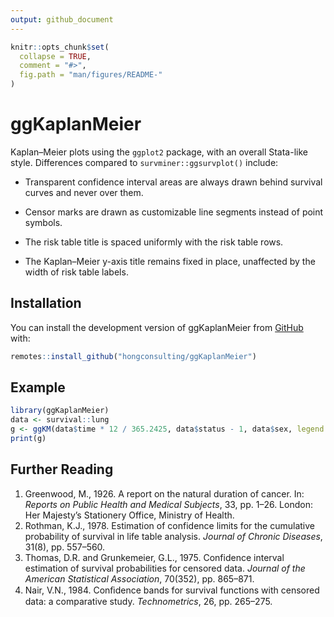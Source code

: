 ```yaml
---
output: github_document
---
```


<!-- README.md is generated from README.Rmd. Please edit that file -->

```r
knitr::opts_chunk$set(
  collapse = TRUE,
  comment = "#>",
  fig.path = "man/figures/README-"
)
```

# ggKaplanMeier

<!-- badges: start -->
<!-- badges: end -->

Kaplan–Meier plots using the `ggplot2` package, with an overall Stata-like style. Differences compared to `survminer::ggsurvplot()` include:

* Transparent confidence interval areas are always drawn behind survival curves and never over them.

* Censor marks are drawn as customizable line segments instead of point symbols.

* The risk table title is spaced uniformly with the risk table rows.

* The Kaplan–Meier y-axis title remains fixed in place, unaffected by the width of risk table labels.

## Installation

You can install the development version of ggKaplanMeier from [GitHub](https://github.com/hongconsulting/ggKaplanMeier) with:

``` r
remotes::install_github("hongconsulting/ggKaplanMeier")
```

## Example

```r
library(ggKaplanMeier)
data <- survival::lung
g <- ggKM(data$time * 12 / 365.2425, data$status - 1, data$sex, legend.labels = c("Male", "Female"), title.s = "Overall survival", title.t = "Time (months)", CI= 3)
print(g)
```

## Further Reading
1. Greenwood, M., 1926. A report on the natural duration of cancer. In: *Reports on Public Health and Medical Subjects*, 33, pp. 1–26. London: Her Majesty’s Stationery Office, Ministry of Health.
2. Rothman, K.J., 1978. Estimation of confidence limits for the cumulative probability of survival in life table analysis. *Journal of Chronic Diseases*, 31(8), pp. 557–560.
3. Thomas, D.R. and Grunkemeier, G.L., 1975. Confidence interval estimation of  survival probabilities for censored data. *Journal of the American Statistical Association*, 70(352), pp. 865–871.
4. Nair, V.N., 1984. Conﬁdence bands for survival functions with censored data: a comparative study. *Technometrics*, 26, pp. 265–275.